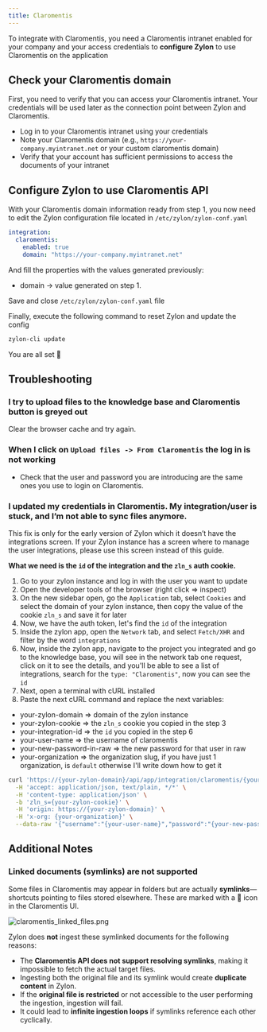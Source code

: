 ```yaml
---
title: Claromentis
---
```


To integrate with Claromentis, you need a Claromentis intranet enabled for your company and your access credentials to **configure Zylon** to use Claromentis on the application

## Check your Claromentis domain

First, you need to verify that you can access your Claromentis intranet. Your credentials will be used later as the connection point between Zylon and Claromentis.

- Log in to your Claromentis intranet using your credentials
- Note your Claromentis domain (e.g., `https://your-company.myintranet.net` or your custom claromentis domain)
- Verify that your account has sufficient permissions to access the documents of your intranet

## Configure Zylon to use Claromentis API

With your Claromentis domain information ready from step 1,
you now need to edit the Zylon configuration file located in `/etc/zylon/zylon-conf.yaml`

```yaml
integration:
  claromentis:
    enabled: true
    domain: "https://your-company.myintranet.net"
```

And fill the properties with the values generated previously:

- domain → value generated on step 1.

Save and close `/etc/zylon/zylon-conf.yaml` file

Finally, execute the following command to reset Zylon and update the config

```bash
zylon-cli update
```

You are all set 🎉

## Troubleshooting

### I try to upload files to the knowledge base and Claromentis button is greyed out

Clear the browser cache and try again.

### When I click on `Upload files -> From Claromentis` the log in is not working

- Check that the user and password you are introducing are the same ones you use to login on Claromentis.

### I updated my credentials in Claromentis. My integration/user is stuck, and I’m not able to sync files anymore.

<Note>
    This fix is only for the early version of Zylon which it doesn’t have the integrations screen. If your Zylon
    instance has a screen where to manage the user integrations, please use this screen instead of this guide.
</Note>

**What we need is the `id` of the integration and the `zln_s` auth cookie.**

1. Go to your zylon instance and log in with the user you want to update
2. Open the developer tools of the browser (right click => inspect)
3. On the new sidebar open, go the `Application` tab,
select `Cookies` and select the domain of your zylon instance, then copy the value of the cookie `zln_s` and save it for later
4. Now, we have the auth token, let's find the `id` of the integration
5. Inside the zylon app, open the `Network` tab,
and select `Fetch/XHR` and filter by the word `integrations`
6. Now, inside the zylon app, navigate to the project you
integrated and go to the knowledge base, you will see in the network tab one request, click on it to see the details, and you'll be able to see a list of integrations, search for the `type: "Claromentis"`, now you can see the `id`
7. Next, open a terminal with cURL installed
8. Paste the next cURL command and replace the next variables:

* your-zylon-domain => domain of the zylon instance
* your-zylon-cookie => the `zln_s` cookie you copied in the step 3
* your-integration-id => the `id` you copied in the step 6
* your-user-name => the username of claromentis
* your-new-password-in-raw => the new password for that user in raw
* your-organization => the organization slug,
if you have just 1 organization, is `default` otherwise I'll write down how to get it

```bash
curl 'https://{your-zylon-domain}/api/app/integration/claromentis/{your-integration-id}' \
  -H 'accept: application/json, text/plain, */*' \
  -H 'content-type: application/json' \
  -b 'zln_s={your-zylon-cookie}' \
  -H 'origin: https://{your-zylon-domain}' \
  -H 'x-org: {your-organization}' \
  --data-raw '{"username":"{your-user-name}","password":"{your-new-password-in-raw}"}'
```

## Additional Notes

### Linked documents (symlinks) are not supported

Some files in Claromentis may appear in folders but are actually **symlinks**—shortcuts pointing to files stored elsewhere. These are marked with a 🔗 icon in the Claromentis UI.

![claromentis_linked_files.png](claromentis-images/claromentis_linked_files.png)

Zylon does **not** ingest these symlinked documents for the following reasons:

- The **Claromentis API does not support resolving symlinks**, making it impossible to fetch the actual target files.
- Ingesting both the original file and its symlink would create **duplicate content** in Zylon.
- If the **original file is restricted** or not accessible to the user performing the ingestion, ingestion will fail.
- It could lead to **infinite ingestion loops** if symlinks reference each other cyclically.
